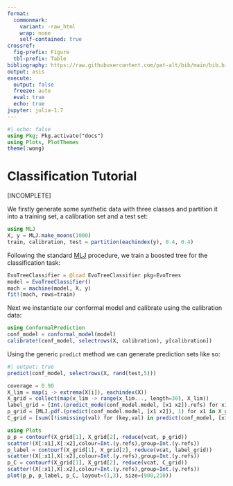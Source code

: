 ```yaml
---
format: 
  commonmark:
    variant: -raw_html
    wrap: none
    self-contained: true
crossref:
  fig-prefix: Figure
  tbl-prefix: Table
bibliography: https://raw.githubusercontent.com/pat-alt/bib/main/bib.bib
output: asis
execute: 
  output: false
  freeze: auto
  eval: true
  echo: true
jupyter: julia-1.7
---
```


```julia
#| echo: false
using Pkg; Pkg.activate("docs")
using Plots, PlotThemes
theme(:wong)
```


# Classification Tutorial

[INCOMPLETE]

We firstly generate some synthetic data with three classes and partition it into a training set, a calibration set and a test set:

```julia
using MLJ
X, y = MLJ.make_moons(1000)
train, calibration, test = partition(eachindex(y), 0.4, 0.4)
```

Following the standard [MLJ](https://alan-turing-institute.github.io/MLJ.jl/dev/) procedure, we train a boosted tree for the classification task:

```julia
EvoTreeClassifier = @load EvoTreeClassifier pkg=EvoTrees
model = EvoTreeClassifier() 
mach = machine(model, X, y)
fit!(mach, rows=train)
```

Next we instantiate our conformal model and calibrate using the calibration data:

```julia
using ConformalPrediction
conf_model = conformal_model(model)
calibrate!(conf_model, selectrows(X, calibration), y[calibration])
```

Using the generic `predict` method we can generate prediction sets like so:

```julia
#| output: true
predict(conf_model, selectrows(X, rand(test,5)))
```

```julia
coverage = 0.90
X_lim = map(i -> extrema(X[i]), eachindex(X))
X_grid = collect(map(x_lim -> range(x_lim..., length=30), X_lim))
label_grid = [Int.(predict_mode(conf_model.model, [x1 x2]).refs) for x1 in X_grid[1], x2 in X_grid[2]]
p_grid = [MLJ.pdf.(predict(conf_model.model, [x1 x2]), 1) for x1 in X_grid[1], x2 in X_grid[2]]
C_grid = [sum([!ismissing(val) for (key,val) in predict(conf_model, [x1 x2],coverage)[1]]) for x1 in X_grid[1], x2 in X_grid[2]]
```

```julia
using Plots
p_p = contourf(X_grid[1], X_grid[2], reduce(vcat, p_grid))
scatter!(X[:x1],X[:x2],colour=Int.(y.refs),group=Int.(y.refs))
p_label = contourf(X_grid[1], X_grid[2], reduce(vcat, label_grid))
scatter!(X[:x1],X[:x2],colour=Int.(y.refs),group=Int.(y.refs))
p_C = contourf(X_grid[1], X_grid[2], reduce(vcat, C_grid))
scatter!(X[:x1],X[:x2],colour=Int.(y.refs),group=Int.(y.refs))
plot(p_p, p_label, p_C, layout=(1,3), size=(900,210))
```


